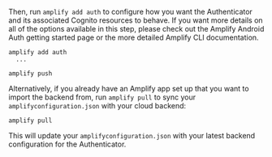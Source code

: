 
Then, run `amplify add auth` to configure how you want the Authenticator and its associated Cognito resources to behave.  If you want more details on all of the options available in this step, please check out the Amplify Android Auth <Link href="https://docs.amplify.aws/lib/auth/getting-started/q/platform/android/#set-up-backend-resources">getting started page</Link> or the more detailed Amplify CLI <Link href="https://docs.amplify.aws/cli/auth/overview/">documentation</Link>.

```shell
amplify add auth
  ...
```
```shell
amplify push
```

Alternatively, if you already have an Amplify app set up that you want to import the backend from, run `amplify pull` to sync your `amplifyconfiguration.json` with your cloud backend:

```shell
amplify pull
```

This will update your `amplifyconfiguration.json` with your latest backend configuration for the Authenticator.
